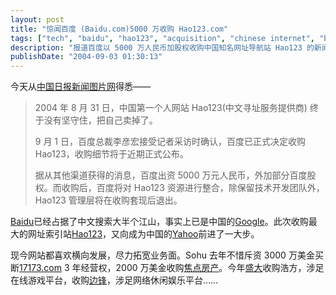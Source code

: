 ```yaml
---
layout: post
title: "惊闻百度 (Baidu.com)5000 万收购 Hao123.com"
tags: ["tech", "baidu", "hao123", "acquisition", "chinese internet", "business", "search engine", "internet portal", "tech industry", "merger"]
description: "报道百度以 5000 万人民币加股权收购中国知名网址导航站 Hao123 的新闻，分析这一收购对百度从搜索引擎向综合门户发展的战略意义，同时对比了其他中国互联网公司如搜狐、盛大的横向扩张策略。"
publishDate: "2004-09-03 01:30:13"
---
```


今天从[中国日报新闻图片网](http://newsphoto.chinadaily.com.cn/app/detail.asp?ID=100157)得悉——

> 2004 年 8 月 31 日，中国第一个人网站 Hao123(中文寻址服务提供商) 终于没有坚守住，把自己卖掉了。
>
> 9 月 1 日，百度总裁李彦宏接受记者采访时确认，百度已正式决定收购 Hao123，收购细节将于近期正式公布。
>
> 据从其他渠道获得的消息，百度出资 5000 万元人民币，外加部分百度股权。而收购后，百度将对 Hao123 资源进行整合，除保留技术开发团队外，Hao123 管理层将在收购套现后退出。

[Baidu](http://www.baidu.com/)已经占据了中文搜索大半个江山，事实上已是中国的[Google](http://www.google.com/)。此次收购最大的网址索引站[Hao123](http://www.hao123.com/)，又向成为中国的[Yahoo](http://www.yahoo.com/)前进了一大步。

现今网站都喜欢横向发展，尽力拓宽业务面。Sohu 去年不惜斥资 3000 万美金买断[17173.com](http://www.17173.com/) 3 年经营权，2000 万美金收购[焦点房产](http://house.focus.cn/)。今年[盛大](http://www.shanda.com.cn/)收购浩方，涉足在线游戏平台，收购[边锋](http://www.gameabc.com/)，涉足网络休闲娱乐平台……

